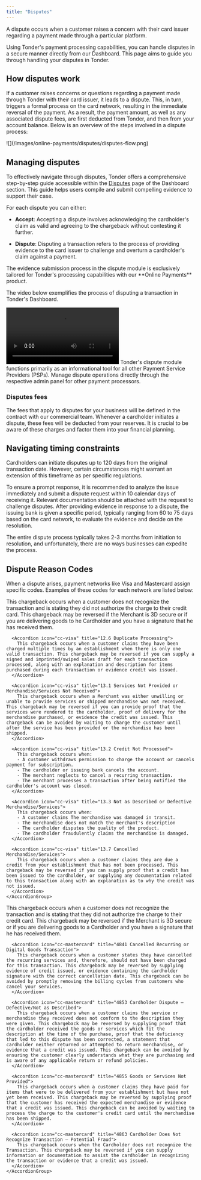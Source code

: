```yaml
---
title: "Disputes"
---
```


A dispute occurs when a customer raises a concern with their card issuer regarding a payment made through a particular platform. 

Using Tonder's payment processing capabilities, you can handle disputes in a secure manner directly from our Dashboard. This page aims to guide you through handling your disputes in Tonder.

## How disputes work

If a customer raises concerns or questions regarding a payment made through Tonder with their card issuer, it leads to a dispute. This, in turn, triggers a formal process on the card network, resulting in the immediate reversal of the payment. As a result, the payment amount, as well as any associated dispute fees, are first deducted from Tonder, and then from your account balance. Below is an overview of the steps involved in a dispute process:

<Frame>![](/images/online-payments/disputes/disputes-flow.png) </Frame>

## Managing disputes

To effectively navigate through disputes, Tonder offers a comprehensive step-by-step guide accessible within the  [Disputes](/dashboard/online-payments/disputes) page of the Dashboard section. This guide helps users compile and submit compelling evidence to support their case.

For each dispute you can either:

- **Accept**: Accepting a dispute involves acknowledging the cardholder's claim as valid and agreeing to the chargeback without contesting it further.

- **Dispute**: Disputing a transaction refers to the process of providing evidence to the card issuer to challenge and overturn a cardholder's claim against a payment.

<Note>
  The evidence submission process in the dispute module is exclusively tailored for Tonder's processing capabilities with our **Online Payments** product.
</Note>

The video below exemplifies the process of disputing a transaction in Tonder's Dashboard.

<Frame>
  <video controls>
    <source src="/videos/dispute-send-evidence.mp4" type="video/mp4"/>
    Your browser does not support the video tag.
  </video>
</Frame>

<Info>
  Tonder's dispute module functions primarily as an informational tool for all other Payment Service Providers (PSPs). Manage dispute operations directly through the respective admin panel for other payment processors.
</Info>

### Disputes fees

The fees that apply to disputes for your business will be defined in the contract with our commercial team. Whenever a cardholder initiates a dispute, these fees will be deducted from your reserves. It is crucial to be aware of these charges and factor them into your financial planning.

## Navigating timing constraints

Cardholders can initiate disputes up to 120 days from the original transaction date. However, certain circumstances might warrant an extension of this timeframe as per specific regulations.

To ensure a prompt response, it is recommended to analyze the issue immediately and submit a dispute request within 10 calendar days of receiving it. Relevant documentation should be attached with the request to challenge disputes. After providing evidence in response to a dispute, the issuing bank is given a specific period, typically ranging from 60 to 75 days based on the card network, to evaluate the evidence and decide on the resolution.

<Note>
  The entire dispute process typically takes 2-3 months from initiation to resolution, and unfortunately, there are no ways businesses can expedite the process.
</Note>

## Dispute Reason Codes

When a dispute arises, payment networks like Visa and Mastercard assign specific codes. Examples of these codes for each network are listed below:

<Tabs>
  <Tab title="Visa">
    <AccordionGroup>
      <Accordion icon="cc-visa" title="10.4 Fraudulent Transaction — Card-Absent Environment">
        This chargeback occurs when a customer does not recognize the transaction and is stating they did not authorize the charge to their credit card. This chargeback may be reversed if the Merchant is 3D secure or if you are delivering goods to he Cardholder and you have a signature that he has received them.
      </Accordion>

      <Accordion icon="cc-visa" title="12.6 Duplicate Processing">
        This chargeback occurs when a customer claims they have been charged multiple times by an establishment when there is only one valid transaction. This chargeback may be reversed if you can supply a signed and imprinted/swiped sales draft for each transaction processed, along with an explanation and description for items purchased during each transaction or evidence credit was issued.
      </Accordion>

      <Accordion icon="cc-visa" title="13.1 Services Not Provided or Merchandise/Services Not Received">
        This chargeback occurs when a Merchant was either unwilling or unable to provide services or shipped merchandise was not received. This chargeback may be reversed if you can provide proof that the services were rendered to the cardholder, proof of delivery for the merchandise purchased, or evidence the credit was issued. This chargeback can be avoided by waiting to charge the customer until after the service has been provided or the merchandise has been shipped.
      </Accordion>

      <Accordion icon="cc-visa" title="13.2 Credit Not Processed">
        This chargeback occurs when:
        - A customer withdraws permission to charge the account or cancels payment for subscription.
        - The cardholder or issuing bank cancels the account.
        - The merchant neglects to cancel a recurring transaction.
        - The merchant processes a transaction after being notified the cardholder's account was closed.
      </Accordion>

      <Accordion icon="cc-visa" title="13.3 Not as Described or Defective Merchandise/Services">
        This chargeback occurs when:
        - A customer claims The merchandise was damaged in transit.
        - The merchandise does not match the merchant's description
        - The cardholder disputes the quality of the product. 
        - The cardholder fraudulently claims the merchandise is damaged.
      </Accordion>

      <Accordion icon="cc-visa" title="13.7 Cancelled Merchandise/Services">
        This chargeback occurs when a customer claims they are due a credit from your establishment that has not been processed. This chargeback may be reversed if you can supply proof that a credit has been issued to the cardholder, or supplying any documentation related to this transaction along with an explanation as to why the credit was not issued. 
      </Accordion>
    </AccordionGroup>
  </Tab>

  <Tab title="Mastercard">
    <AccordionGroup>
      <Accordion icon="cc-mastercard" title="4837 No Cardholder Authorization">
        This chargeback occurs when a customer does not recognize the transaction and is stating that they did not authorize the charge to their credit card. This chargeback may be reversed if the Merchant is 3D secure or if you are delivering goods to a Cardholder and you have a signature that he has received them.
      </Accordion>

      <Accordion icon="cc-mastercard" title="4841 Cancelled Recurring or Digital Goods Transaction">
        This chargeback occurs when a customer states they have cancelled the recurring services and, therefore, should not have been charged for this transaction. This chargeback may be reversed by supplying evidence of credit issued, or evidence containing the cardholder signature with the correct cancellation date. This chargeback can be avoided by promptly removing the billing cycles from customers who cancel your services.
      </Accordion>

      <Accordion icon="cc-mastercard" title="4853 Cardholder Dispute — Defective/Not as Described">
        This chargeback occurs when a customer claims the service or merchandise they received does not conform to the description they were given. This chargeback may be reversed by supplying proof that the cardholder received the goods or services which fit the description at the time of the purchase, proof that the deficiency that led to this dispute has been corrected, a statement that cardholder neither returned or attempted to return merchandise, or evidence that a credit was issued. This chargeback can be avoided by ensuring the customer clearly understands what they are purchasing and is aware of any applicable return or refund policies.
      </Accordion>

      <Accordion icon="cc-mastercard" title="4855 Goods or Services Not Provided">
        This chargeback occurs when a customer claims they have paid for items that were to be delivered from your establishment but have not yet been received. This chargeback may be reversed by supplying proof that the customer has received the expected merchandise or evidence that a credit was issued. This chargeback can be avoided by waiting to process the charge to the customer's credit card until the merchandise has been shipped.
      </Accordion>
      
      <Accordion icon="cc-mastercard" title="4863 Cardholder Does Not Recognize Transaction — Potential Fraud">
        This chargeback occurs when the Cardholder does not recognize the Transaction. This chargeback may be reversed if you can supply information or documentation to assist the cardholder in recognizing the transaction or evidence that a credit was issued.
      </Accordion>
    </AccordionGroup>
  </Tab>
</Tabs>
